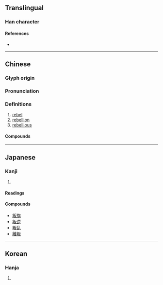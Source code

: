 {{character info/new}}
==Translingual==

===Han character===
{{Han char|rn=29|rad=又|as=07|sn=9|four=91547|canj=FQHE|ids=⿰半反}}

====References====
* {{Han ref|kx=0166.120|dkj=03166|dj=0378.060|hdz=10398.020|uh=53DB|ud=21467|bh=AB71|bd=43889}}

----

==Chinese==
{{zh-forms}}

===Glyph origin===
{{Han etym}}

===Pronunciation===
{{zh-pron
|m=pàn
|c=bun6
|h=pfs=
|md=
|mn=qz,xm:phoān/tw,xm,zz:poān
|w=
|mc=y
|oc=y
|cat=
}}

===Definitions===
{{zh-hanzi}}

# [[rebel]]
# [[rebellion]]
# [[rebellious]]

====Compounds====
{{zh-der|叛渙|叛亂罪|悖叛|叛離|叛軍|叛亂|反叛|叛徒|叛逆|叛變|叛國|反叛型|招亡納叛|眾叛親離|招降納叛|逆叛|離叛|親離眾叛|離經叛道|背叛}}

----

==Japanese==

===Kanji===
{{ja-kanji|grade=uc|rs=又07}}

# {{defn|lang=ja|sort=又07}}

====Readings====
{{ja-readings
|on=はん, ほん
|kun=そむ-く
}}

====Compounds====
* [[叛旗]]
* [[叛逆]]
* [[叛乱]]
* [[離叛]]

----

==Korean==

===Hanja===
{{ko-hanja|hangeul=반|rv=ban|mr=pan}}

# {{defn|lang=ko|sort=又07}}